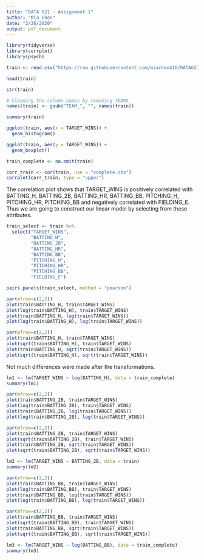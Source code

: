 ```yaml
---
title: "DATA 621 - Assignment 1"
author: "Mia Chen"
date: "2/26/2020"
output: pdf_document
---
```


```r
library(tidyverse)
library(corrplot)
library(psych)
```

```r
train <- read.csv("https://raw.githubusercontent.com/miachen410/DATA621/master/moneyball-training-data.csv")

head(train)
```

```r
str(train)
```

```r
# Cleaning the column names by removing TEAMS_
names(train) <- gsub("TEAM_", "", names(train))
```

```r
summary(train)
```

```r
ggplot(train, aes(x = TARGET_WINS)) +
  geom_histogram()
```

```r
ggplot(train, aes(y = TARGET_WINS)) +
  geom_boxplot()
```

```r
train_complete <- na.omit(train)
```

```r
corr_train <- cor(train, use = "complete.obs")
corrplot(corr_train, type = "upper")
```

The correlation plot shows that TARGET_WINS is positively correlated with BATTING_H, BATTING_2B, BATTING_HR, BATTING_BB, PITCHING_H, PITCHING_HR, PITCHING_BB and negatively correlated with FIELDING_E. Thus we are going to construct our linear model by selecting from these attributes.


```r
train_select <- train %>% 
  select("TARGET_WINS",
         "BATTING_H", 
         "BATTING_2B",
         "BATTING_HR",
         "BATTING_BB",
         "PITCHING_H",
         "PITCHING_HR",
         "PITCHING_BB",
         "FIELDING_E")
```


```r
pairs.panels(train_select, method = "pearson")
```

```r
par(mfrow=c(2,2))
plot(train$BATTING_H, train$TARGET_WINS)
plot(log(train$BATTING_H), train$TARGET_WINS)
plot(train$BATTING_H, log(train$TARGET_WINS))
plot(log(train$BATTING_H), log(train$TARGET_WINS))

par(mfrow=c(2,2))
plot(train$BATTING_H, train$TARGET_WINS)
plot(sqrt(train$BATTING_H), train$TARGET_WINS)
plot(train$BATTING_H, sqrt(train$TARGET_WINS))
plot(sqrt(train$BATTING_H), sqrt(train$TARGET_WINS))
```

Not much differences were made after the transformations.

```r
lm1 <- lm(TARGET_WINS ~ log(BATTING_H), data = train_complete)
summary(lm1)
```

```r
par(mfrow=c(2,2))
plot(train$BATTING_2B, train$TARGET_WINS)
plot(log(train$BATTING_2B), train$TARGET_WINS)
plot(train$BATTING_2B, log(train$TARGET_WINS))
plot(log(train$BATTING_2B), log(train$TARGET_WINS))

par(mfrow=c(2,2))
plot(train$BATTING_2B, train$TARGET_WINS)
plot(sqrt(train$BATTING_2B), train$TARGET_WINS)
plot(train$BATTING_2B, sqrt(train$TARGET_WINS))
plot(sqrt(train$BATTING_2B), sqrt(train$TARGET_WINS))
```

```r
lm2 <- lm(TARGET_WINS ~ BATTING_2B, data = train)
summary(lm2)
```

```r
par(mfrow=c(2,2))
plot(train$BATTING_BB, train$TARGET_WINS)
plot(log(train$BATTING_BB), train$TARGET_WINS)
plot(train$BATTING_BB, log(train$TARGET_WINS))
plot(log(train$BATTING_BB), log(train$TARGET_WINS))

par(mfrow=c(2,2))
plot(train$BATTING_BB, train$TARGET_WINS)
plot(sqrt(train$BATTING_BB), train$TARGET_WINS)
plot(train$BATTING_BB, sqrt(train$TARGET_WINS))
plot(sqrt(train$BATTING_BB), sqrt(train$TARGET_WINS))
```

```r
lm3 <- lm(TARGET_WINS ~ log(BATTING_BB), data = train_complete)
summary(lm3)
```
